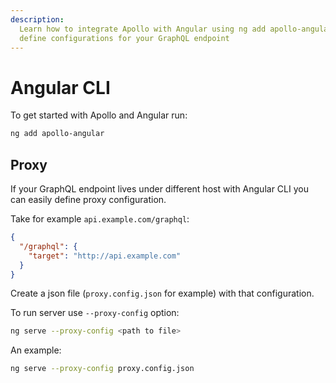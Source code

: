 ```yaml
---
description:
  Learn how to integrate Apollo with Angular using ng add apollo-angular. Use Angular CLI Proxy to
  define configurations for your GraphQL endpoint
---
```


# Angular CLI

To get started with Apollo and Angular run:

```sh
ng add apollo-angular
```

## Proxy

If your GraphQL endpoint lives under different host with Angular CLI you can easily define proxy
configuration.

Take for example `api.example.com/graphql`:

```json
{
  "/graphql": {
    "target": "http://api.example.com"
  }
}
```

Create a json file (`proxy.config.json` for example) with that configuration.

To run server use `--proxy-config` option:

```sh
ng serve --proxy-config <path to file>
```

An example:

```sh
ng serve --proxy-config proxy.config.json
```
